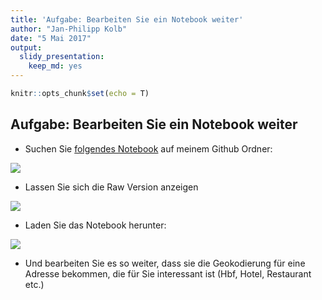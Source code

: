 ```yaml
---
title: 'Aufgabe: Bearbeiten Sie ein Notebook weiter'
author: "Jan-Philipp Kolb"
date: "5 Mai 2017"
output: 
  slidy_presentation: 
    keep_md: yes
---
```


```r
knitr::opts_chunk$set(echo = T)
```

## Aufgabe: Bearbeiten Sie ein Notebook weiter

- Suchen Sie [folgendes Notebook](https://raw.githubusercontent.com/Japhilko/RInterfaces/master/misc/notebooks/Geokodierung_ggmap.Rmd) auf meinem Github Ordner:

![](https://github.com/Japhilko/RInterfaces/blob/master/tutorial/figure/AdresseNotebook.PNG?raw=true)

- Lassen Sie sich die Raw Version anzeigen

![](https://github.com/Japhilko/RInterfaces/blob/master/tutorial/figure/figure/RawNotebook.PNG?raw=true)

- Laden Sie das Notebook herunter:

![](https://github.com/Japhilko/RInterfaces/blob/master/tutorial/figure/figure/NotebookRunterladen.PNG?raw=true)

- Und bearbeiten Sie es so weiter, dass sie die Geokodierung für eine Adresse bekommen, die für Sie interessant ist (Hbf, Hotel, Restaurant etc.)

